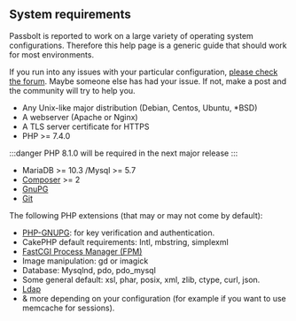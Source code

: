 ## System requirements

Passbolt is reported to work on a large variety of operating system configurations.
Therefore this help page is a generic guide that should work for most environments.

If you run into any issues with your particular configuration,
[please check the forum](https://community.passbolt.com/c/installation-issues).
Maybe someone else has had your issue. If not, make a post and the community will try to help you.

- Any Unix-like major distribution (Debian, Centos, Ubuntu, \*BSD)
- A webserver (Apache or Nginx)
- A TLS server certificate for HTTPS
- PHP >= 7.4.0

:::danger
PHP 8.1.0 will be required in the next major release
:::

- MariaDB >= 10.3 /Mysql >= 5.7
- [Composer](https://getcomposer.org/download/) >= 2
- [GnuPG](https://gnupg.org/)
- [Git](https://git-scm.com/)

The following PHP extensions (that may or may not come by default):

- [PHP-GNUPG](https://www.php.net/manual/en/gnupg.installation.php): for key verification and authentication.
- CakePHP default requirements: Intl, mbstring, simplexml
- [FastCGI Process Manager (FPM)](https://www.php.net/manual/en/install.fpm.php)
- Image manipulation: gd or imagick
- Database: Mysqlnd, pdo, pdo_mysql
- Some general default: xsl, phar, posix, xml, zlib, ctype, curl, json.
- [Ldap](https://secure.php.net/manual/en/ldap.installation.php)
- & more depending on your configuration (for example if you want to use memcache for sessions).

